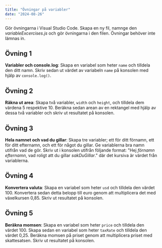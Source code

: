 ```yaml
---
title: "Övningar på variabler"
date: "2024-08-26"
---
```


Gör övningarna i Visual Studio Code. Skapa en ny fil, namnge den *variableExcercises.js* och gör övningarna i den filen.
Övningar behöver inte lämnas in.

## Övning 1

**Variabler och console.log**: Skapa en variabel som heter `name` och tilldela den ditt namn. Skriv sedan ut värdet av variabeln `name` på konsolen med hjälp av `console.log()`.

## Övning 2

**Räkna ut area**: Skapa två variabler, `width` och `height`, och tilldela dem värdena 5 respektive 10. Beräkna sedan arean av en rektangel med hjälp av dessa två variabler och skriv ut resultatet på konsolen.

## Övning 3

**Hela namnet och vad du gillar**: Skapa tre variabler; ett för ditt förnamn, ett för ditt efternamn, och ett för något du gillar. Ge variablerna bra namn utifrån vad de gör. Skriv ut i konsolen utifrån följande format: "Hej *förnamn* *efternamn*, vad roligt att du gillar *sakDuGillar*." där det kursiva är värdet från variablerna.

## Övning 4

**Konvertera valuta**: Skapa en variabel som heter `usd` och tilldela den värdet 100. Konvertera sedan detta belopp till euro genom att multiplicera det med växelkursen 0,85. Skriv ut resultatet på konsolen.

## Övning 5

**Beräkna momsen**: Skapa en variabel som heter `price` och tilldela den värdet 100. Skapa sedan en variabel som heter `taxRate` och tilldela den värdet 0,25. Beräkna momsen på priset genom att multiplicera priset med skattesatsen. Skriv ut resultatet på konsolen.